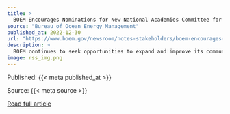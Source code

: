 ```yaml
---
title: >
  BOEM Encourages Nominations for New National Academies Committee for Offshore Wind Energy and Fisheries
source: "Bureau of Ocean Energy Management"
published_at: 2022-12-30
url: "https://www.boem.gov/newsroom/notes-stakeholders/boem-encourages-nominations-new-national-academies-committee-offshore"
description: >
  BOEM continues to seek opportunities to expand and improve its communication with the fishing community on offshore wind energy activities.
image: rss_img.png
---
```



  Published: {{< meta published_at >}}
  

  Source: {{< meta source >}}
  

  [Read full article]({{< meta url >}}){target='blank'}
  

